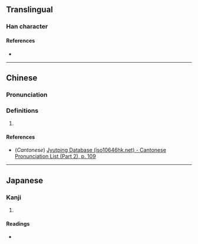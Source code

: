 {{character info/new}}
==Translingual==

===Han character===
{{Han char|rn=61|rad=心|as=10|sn=13|four=|canj=PJCR|ids=⿰忄容}}

====References====
* {{Han ref|kx=0396.420|dkj=11019|hdz=42339.090|uh=6139|ud=24889}}

----

==Chinese==
{{zh-forms}}

===Pronunciation===
{{zh-pron
|m=yǒng
|c=jung5
|mc=
|oc=
|ma=
|cat=
}}

===Definitions===
{{zh-hanzi}}

# {{rfdef|zh}}
====References====
* (''Cantonese'') [http://www.iso10646hk.net/jp/document/download.jsp Jyutping Database (iso10646hk.net) - Cantonese Pronunciation List (Part 2), p. 109]

----

==Japanese==

===Kanji===
{{ja-kanji|grade=|rs=心10}}

# {{defn|lang=ja|sort=心10}}

====Readings====
* {{ja-readings|on=[[よう]] (yō)|kun=[[いかる]] (ikaru), [[よろこぶ]] (yorokobu), [[みちる]] (michiru)}}